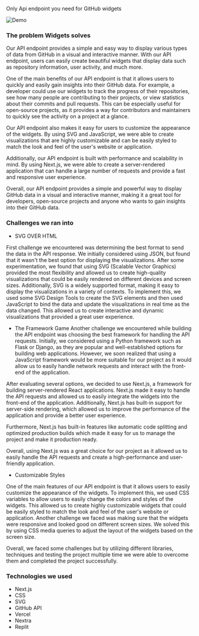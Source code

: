 
Only Api endpoint you need for GitHub widgets

![Demo](https://widgets.abbhiishek.repl.co/api/banner?title=Widgets&bio=Api%20Endpoint%20For%20Github%20Widgets&twitter=widgets)

### The problem Widgets solves


Our API endpoint provides a simple and easy way to display various types of data from GitHub in a visual and interactive manner. With our API endpoint, users can easily create beautiful widgets that display data such as repository information, user activity, and much more.

One of the main benefits of our API endpoint is that it allows users to quickly and easily gain insights into their GitHub data. For example, a developer could use our widgets to track the progress of their repositories, see how many people are contributing to their projects, or view statistics about their commits and pull requests. This can be especially useful for open-source projects, as it provides a way for contributors and maintainers to quickly see the activity on a project at a glance.

Our API endpoint also makes it easy for users to customize the appearance of the widgets. By using SVG and JavaScript, we were able to create visualizations that are highly customizable and can be easily styled to match the look and feel of the user's website or application.

Additionally, our API endpoint is built with performance and scalability in mind. By using Next.js, we were able to create a server-rendered application that can handle a large number of requests and provide a fast and responsive user experience.

Overall, our API endpoint provides a simple and powerful way to display GitHub data in a visual and interactive manner, making it a great tool for developers, open-source projects and anyone who wants to gain insights into their GitHub data.


### Challenges we ran into

- SVG OVER HTML

First challenge we encountered was determining the best format to send the data in the API response. We initially considered using JSON, but found that it wasn't the best option for displaying the visualizations. After some experimentation, we found that using SVG (Scalable Vector Graphics) provided the most flexibility and allowed us to create high-quality visualizations that could be easily rendered on different devices and screen sizes. Additionally, SVG is a widely supported format, making it easy to display the visualizations in a variety of contexts.
To implement this, we used some SVG Design Tools to create the SVG elements and then used JavaScript to bind the data and update the visualizations in real time as the data changed. This allowed us to create interactive and dynamic visualizations that provided a great user experience.

- The Framework Game
Another challenge we encountered while building the API endpoint was choosing the best framework for handling the API requests. Initially, we considered using a Python framework such as Flask or Django, as they are popular and well-established options for building web applications. However, we soon realized that using a JavaScript framework would be more suitable for our project as it would allow us to easily handle network requests and interact with the front-end of the application.

After evaluating several options, we decided to use Next.js, a framework for building server-rendered React applications. Next.js made it easy to handle the API requests and allowed us to easily integrate the widgets into the front-end of the application. Additionally, Next.js has built-in support for server-side rendering, which allowed us to improve the performance of the application and provide a better user experience.

Furthermore, Next.js has built-in features like automatic code splitting and optimized production builds which made it easy for us to manage the project and make it production ready.

Overall, using Next.js was a great choice for our project as it allowed us to easily handle the API requests and create a high-performance and user-friendly application.

- Customizable Styles


One of the main features of our API endpoint is that it allows users to easily customize the appearance of the widgets. To implement this, we used CSS variables to allow users to easily change the colors and styles of the widgets. This allowed us to create highly customizable widgets that could be easily styled to match the look and feel of the user's website or application.
Another challenge we faced was making sure that the widgets were responsive and looked good on different screen sizes. We solved this by using CSS media queries to adjust the layout of the widgets based on the screen size.

Overall, we faced some challenges but by utilizing different libraries, techniques and testing the project multiple time we were able to overcome them and completed the project successfully.

### Technologies we used

- Next.js
- CSS
- SVG
- GitHub API
- Vercel
- Nextra
- Replit